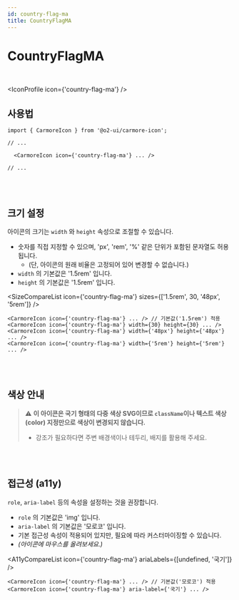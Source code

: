 ```yaml
---
id: country-flag-ma
title: CountryFlagMA
---
```




# CountryFlagMA

<br />

<IconProfile icon={'country-flag-ma'} />

## 사용법

```tsx
import { CarmoreIcon } from '@o2-ui/carmore-icon';

// ...

  <CarmoreIcon icon={'country-flag-ma'} ... />

// ...
```

<br />
<br />

## 크기 설정

아이콘의 크기는 `width` 와 `height` 속성으로 조절할 수 있습니다.

- 숫자를 직접 지정할 수 있으며, 'px', 'rem', '%' 같은 단위가 포함된 문자열도 허용됩니다.
  - (단, 아이콘의 원래 비율은 고정되어 있어 변경할 수 없습니다.)
- `width` 의 기본값은 '1.5rem' 입니다.
- `height` 의 기본값은 '1.5rem' 입니다.

<SizeCompareList icon={'country-flag-ma'} sizes={['1.5rem', 30, '48px', '5rem']} />

```tsx
<CarmoreIcon icon={'country-flag-ma'} ... /> // 기본값('1.5rem') 적용
<CarmoreIcon icon={'country-flag-ma'} width={30} height={30} ... />
<CarmoreIcon icon={'country-flag-ma'} width={'48px'} height={'48px'} ... />
<CarmoreIcon icon={'country-flag-ma'} width={'5rem'} height={'5rem'} ... />
```

<br />
<br />

## 색상 안내

> ⚠️ <b>이 아이콘은 국기 형태의 다중 색상 SVG이므로 `className`이나 텍스트 색상(color) 지정만으로 색상이 변경되지 않습니다. </b>
>
> - 강조가 필요하다면 주변 배경색이나 테두리, 배지를 활용해 주세요.

<br />
<br />

## 접근성 (a11y)

`role`, `aria-label` 등의 속성을 설정하는 것을 권장합니다.

- `role` 의 기본값은 'img' 입니다.
- `aria-label` 의 기본값은 '모로코' 입니다.
- 기본 접근성 속성이 적용되어 있지만, 필요에 따라 커스터마이징할 수 있습니다.
- _(아이콘에 마우스를 올려보세요.)_

<A11yCompareList icon={'country-flag-ma'} ariaLabels={[undefined, '국기']} />

```tsx
<CarmoreIcon icon={'country-flag-ma'} ... /> // 기본값('모로코') 적용
<CarmoreIcon icon={'country-flag-ma'} aria-label={'국기'} ... />
```
